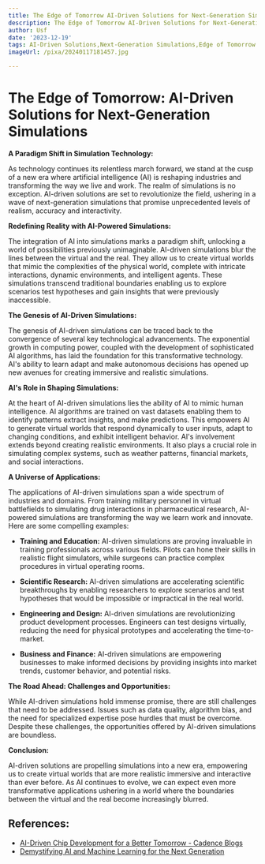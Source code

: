 ```yaml
---
title: The Edge of Tomorrow AI-Driven Solutions for Next-Generation Simulations
description: The Edge of Tomorrow AI-Driven Solutions for Next-Generation Simulations
author: Usf
date: '2023-12-19'
tags: AI-Driven Solutions,Next-Generation Simulations,Edge of Tomorrow
imageUrl: /pixa/20240117181457.jpg

---
```

# The Edge of Tomorrow: AI-Driven Solutions  for Next-Generation Simulations

**A  Paradigm Shift in Simulation Technology:**

As technology continues its relentless march forward, we stand at the cusp of a new era where artificial intelligence (AI)  is reshaping industries and transforming  the way we live and work. The realm of simulations is no exception. AI-driven solutions are set to revolutionize the field, ushering in a wave of next-generation simulations that promise unprecedented levels of realism, accuracy and interactivity.

**Redefining Reality with  AI-Powered Simulations:**

The integration of AI into simulations marks a paradigm shift, unlocking a world  of possibilities previously unimaginable. AI-driven simulations blur the lines between the virtual and the real. They allow us to create virtual worlds that mimic the complexities of the physical world, complete with  intricate interactions, dynamic environments, and intelligent agents. These simulations transcend traditional boundaries enabling us to explore scenarios test hypotheses  and gain  insights  that were previously inaccessible.

**The Genesis of AI-Driven Simulations:**

The genesis of AI-driven  simulations can be traced back to the convergence of several key technological advancements. The exponential growth in  computing power,  coupled with the development of sophisticated AI algorithms, has laid the  foundation for this transformative technology.  AI's ability to learn adapt and make autonomous decisions has opened up new avenues  for creating immersive and realistic simulations.

**AI's Role in Shaping Simulations:**

At the heart of AI-driven simulations lies the ability of AI to mimic human  intelligence. AI algorithms are trained on  vast datasets enabling them  to identify patterns extract insights, and  make predictions. This empowers AI to  generate virtual  worlds that respond dynamically to user inputs,  adapt to changing conditions, and  exhibit intelligent behavior. AI's involvement extends beyond creating realistic environments. It also plays a crucial role in simulating complex systems, such as weather  patterns,  financial markets, and social interactions.

**A Universe of Applications:**

The applications of AI-driven  simulations span a wide spectrum of industries and domains. From training military personnel in virtual battlefields to simulating drug interactions in pharmaceutical research, AI-powered simulations are  transforming the  way we learn work and innovate. Here are  some compelling  examples:

- **Training and Education:** AI-driven simulations are proving  invaluable in training professionals across various fields. Pilots  can hone their skills in realistic flight simulators, while surgeons can practice complex  procedures in virtual operating rooms.

- **Scientific Research:** AI-driven  simulations  are accelerating scientific breakthroughs by  enabling researchers to explore scenarios and test hypotheses that would be impossible or impractical in the  real world.

- **Engineering and Design:** AI-driven simulations are revolutionizing product development processes. Engineers can test designs virtually, reducing the need for physical prototypes and accelerating the time-to-market.

- **Business and  Finance:** AI-driven simulations are  empowering businesses  to  make informed  decisions by providing insights into market trends, customer behavior, and potential risks.

**The Road Ahead: Challenges and Opportunities:**

While AI-driven simulations hold immense promise, there are still  challenges that need to be addressed. Issues such as data quality, algorithm bias, and the need for  specialized expertise pose hurdles that must be overcome. Despite these challenges, the opportunities offered by AI-driven simulations are boundless.

**Conclusion:**

AI-driven solutions  are propelling simulations  into a new era,  empowering us to create virtual worlds that are more realistic  immersive  and interactive than ever before. As AI continues to evolve, we can expect even  more transformative applications ushering in a world where the boundaries  between  the virtual and the  real become increasingly blurred.

## References:
- [AI-Driven Chip Development for a Better Tomorrow - Cadence Blogs](https://community.cadence.com/cadence_blogs_8/b/artificial-intelligence/posts/ai-driven-chip-development-for-a-better-tomorrow)
- [Demystifying AI and Machine Learning for the Next Generation](https://www.linkedin.com/pulse/demystifying-ai-machine-learning-next-generation-metaroon-labs-hgnec)
